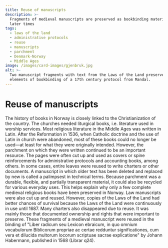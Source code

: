 ```yaml
---
title: Reuse of manuscripts
description: >-
  Fragments of medieval manuscripts are preserved as bookbinding material from
  later times
tags:
  - laws of the land
  - administrative protocols
  - reuse
  - manuscripts
  - parchment
  - Denmark-Norway
  - Middle Ages
image: /images/card-images/gjenbruk.jpg
alt: >-
  Two manuscript fragments with text from the Laws of the Land preserved as
  elements of bookbinding of a 17th century protocol from Mandal.
---
```



# Reuse of manuscripts

<Container stil="initial side">
    The history of books in Norway is closely linked to the Christianization of the country. 
    The churches needed liturgical books, i.e. 
    literature used in worship services. 
    Most religious literature in the Middle Ages was written in Latin. 
    After the Reformation in 1536, when Catholic doctrine and the use of Latin in church were abandoned, most of these books could no longer be used—at least for what they were originally intended. 
    However, the parchment on which they were written continued to be an important resource. 
    The pages were often cut up and used as covers or spine reinforcements for administrative protocols and accounting books, among others. 
    In some cases, entire leaves were reused to write charters or other documents. 
    A manuscript in which older text has been deleted and replaced by new is called a palimpsest in technical terms. 
    Because parchment was a durable, flexible, and partially transparent material, it could also be recycled for various everyday uses. 
    This helps explain why only a few complete medieval religious books have been preserved in Norway. 
    Law manuscripts were also cut up and reused. 
    However, copies of the Laws of the Land had better chances of survival because the Laws of the Land were continuously in use until 1687. 
    Many charters also disappeared due to reuse. 
    It was mainly those that documented ownership and rights that were important to preserve.
</Container>

<Work id="ubb-ms-2159-a-002" marcus="https://marcus.uib.no/instance/fragment/ubb-ms-2159-a-002.html">
These fragments of a medieval manuscript were reused in the binding of "Liber radicum seu Lexicon ebraicum, in quo omnium vocabulorum Biblicorum propriae ac certae redduntur significationes, cum vera et dilucida multorum locorum scriptuae sacrae explicatione" by Johann Habermann, published in 1568 (Librar q24).
</Work>
